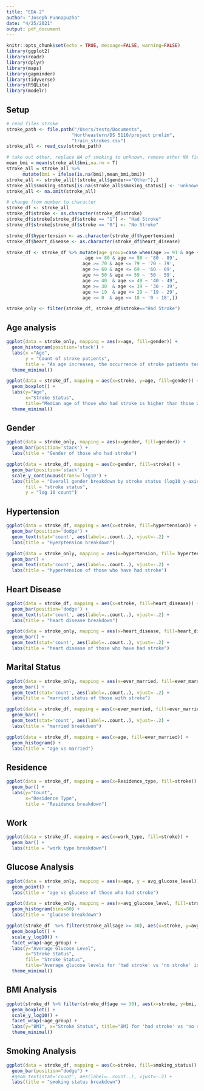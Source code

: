 ---
title: "EDA 2"
author: "Joseph Punnapuzha"
date: "4/25/2021"
output: pdf_document
---

```{r setup, include=FALSE}
knitr::opts_chunk$set(echo = TRUE, message=FALSE, warning=FALSE)
library(ggplot2)
library(readr)
library(dplyr)
library(maps)
library(gapminder)
library(tidyverse)
library(RSQLite)
library(modelr)
```

## Setup

```{r}
# read files stroke
stroke_path <- file.path("/Users/testq/Documents",
                        "Northeastern/DS 5110/project prelim",
                        "train_strokes.csv")
stroke_all <- read_csv(stroke_path)
```


```{r cars}
# take out other, replace NA of smoking to unknown, remove other NA fields
mean_bmi = mean(stroke_all$bmi,na.rm = T)
stroke_all = stroke_all %>%
      mutate(bmi = ifelse(is.na(bmi),mean_bmi,bmi))
stroke_all <- stroke_all[!(stroke_all$gender=="Other"),] 
stroke_all$smoking_status[is.na(stroke_all$smoking_status)] <- 'unknown'
stroke_all <- na.omit(stroke_all)

# change from number to character
stroke_df <- stroke_all
stroke_df$stroke <- as.character(stroke_df$stroke)
stroke_df$stroke[stroke_df$stroke == "1"] <- "Had Stroke"
stroke_df$stroke[stroke_df$stroke == "0"] <- "No Stroke"

stroke_df$hypertension <- as.character(stroke_df$hypertension)
stroke_df$heart_disease <- as.character(stroke_df$heart_disease)

stroke_df <- stroke_df %>% mutate(age_group=case_when(age >= 91 & age <= 109 ~ '90+',
                             age >= 80 & age <= 90 ~ '80 - 89',
                            age >= 70 & age <= 79 ~ '70 - 79',
                            age >= 60 & age <= 69 ~ '60 - 69',
                            age >= 50 & age <= 59 ~ '50 - 59',
                            age >= 40  & age <= 49 ~ '40 - 49', 
                            age >= 30  & age <= 39 ~ '30 - 39', 
                            age >= 19  & age <= 29 ~ '19 - 29',
                            age >= 0  & age <= 18 ~ '0 - 18',))

stroke_only <- filter(stroke_df, stroke_df$stroke=="Had Stroke")
```

## Age analysis

```{r age vs had storke}
ggplot(data = stroke_only, mapping = aes(x=age, fill=gender)) +
  geom_histogram(position='stack') +
  labs(x ="Age",
       y = "Count of stroke patients",
       title = "As age increases, the occurrence of stroke patients tends to increase") +
  theme_minimal()
```

```{r age vs stroke}
ggplot(data = stroke_df, mapping = aes(x=stroke, y=age, fill=gender)) +
  geom_boxplot() +
  labs(y="Age",
       x="Stroke Status",
       title="Median age of those who had stroke is higher than those without stroke") +
  theme_minimal()
```

## Gender

```{r gender vs had storke}
ggplot(data = stroke_only, mapping = aes(x=gender, fill=gender)) +
  geom_bar(position='stack') +
  labs(title = "Gender of those who had stroke")

```

```{r gender vs storke}
ggplot(data = stroke_df, mapping = aes(x=gender, fill=stroke)) +
  geom_bar(position='stack') +
  scale_y_continuous(trans='log10') +
  labs(title = "Overall gender breakdown by stroke status (log10 y-axis)",
       fill = "stroke status",
       y = "log 10 count")
```

## Hypertension

```{r hypertension vs storke}
ggplot(data = stroke_df, mapping = aes(x=stroke, fill=hypertension)) +
  geom_bar(position='dodge') +
  geom_text(stat='count', aes(label=..count..), vjust=-.2) +
  labs(title = "Hyerptension breakdown")
```

```{r hypertension vs had storke}
ggplot(data = stroke_only, mapping = aes(x=hypertension, fill= hypertension)) +
  geom_bar() +
  geom_text(stat='count', aes(label=..count..), vjust=-.2) +
  labs(title = "hypertension of those who have had stroke")
```

## Heart Disease

```{r heart vs storke}
ggplot(data = stroke_df, mapping = aes(x=stroke, fill=heart_disease)) +
  geom_bar(position='dodge') +
  geom_text(stat='count', aes(label=..count..), vjust=-.2) +
  labs(title = "heart disease breakdown")
```

```{r heart vs had storke}
ggplot(data = stroke_only, mapping = aes(x=heart_disease, fill=heart_disease)) +
  geom_bar() +
  geom_text(stat='count', aes(label=..count..), vjust=-.2) +
  labs(title = "heart disease of those who have had stroke")
```

## Marital Status

```{r married vs had storke}
ggplot(data = stroke_only, mapping = aes(x=ever_married, fill=ever_married)) +
  geom_bar() +
  geom_text(stat='count', aes(label=..count..), vjust=-.2) +
  labs(title = "married status of those with stroke")
```

```{r married vs storke}
ggplot(data = stroke_df, mapping = aes(x=ever_married, fill=ever_married)) +
  geom_bar() +
  geom_text(stat='count', aes(label=..count..), vjust=-.2) +
  labs(title = "married breakdwon")
```

```{r age vs married}
ggplot(data = stroke_df, mapping = aes(x=age, fill=ever_married)) +
  geom_histogram() +
  labs(title = "age vs married")
```

## Residence

```{r residence vs storke}
ggplot(data = stroke_df, mapping = aes(x=Residence_type, fill=stroke)) +
  geom_bar() +
  labs(y="Count",
       x="Residence Type",
       title = "Residence breakdown")
```
## Work

```{r work vs storke}
ggplot(data = stroke_df, mapping = aes(x=work_type, fill=stroke)) +
  geom_bar() +
  labs(title = "work type breakdown")
```

## Glucose Analysis

```{r glucose vs storke}
ggplot(data = stroke_only, mapping = aes(x=age, y = avg_glucose_level)) +
  geom_point() +
  labs(title = "age vs glucose of those who had stroke")
```

```{r glucose vs storke}
ggplot(data = stroke_only, mapping = aes(x=avg_glucose_level, fill=stroke)) +
  geom_histogram(bins=80) +
  labs(title = "glucose breakdown")
```

```{r}
ggplot(stroke_df  %>% filter(stroke_all$age >= 30), aes(x=stroke, y=avg_glucose_level, fill=stroke)) +
  geom_boxplot() +
  scale_y_log10() +
  facet_wrap(~age_group) +
  labs(y="Average Glucose Level",
       x="Stroke Status",
       fill= "Stroke Status",
       title="Average glucose levels for 'had stroke' vs 'no stroke' is similar for each age group") +
  theme_minimal()
```

## BMI Analysis

```{r bmi vs storke}
ggplot(stroke_df %>% filter(stroke_df$age >= 30), aes(x=stroke, y=bmi, fill=stroke)) +
  geom_boxplot() +
  scale_y_log10() +
  facet_wrap(~age_group) +
  labs(y="BMI", x="Stroke Status", title="BMI for 'had stroke' vs 'no stroke' is similar for each age group", fill="Stroke Status") +
  theme_minimal()
```

## Smoking Analysis

```{r smoking vs storke}
ggplot(data = stroke_df, mapping = aes(x=stroke, fill=smoking_status)) +
  geom_bar(position="dodge") +
  #geom_text(stat='count', aes(label=..count..), vjust=-.2) +
  labs(title = "smoking status breakdown")
```


